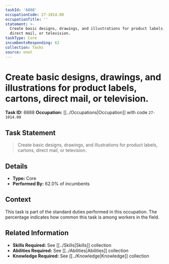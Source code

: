 ```yaml
---
taskId: '6888'
occupationCode: 27-1014.00
occupationTitle: ''
statement: >-
  Create basic designs, drawings, and illustrations for product labels, cartons,
  direct mail, or television.
taskType: Core
incumbentsResponding: 62
collection: Tasks
source: onet
---
```

# Create basic designs, drawings, and illustrations for product labels, cartons, direct mail, or television.

**Task ID:** 6888
**Occupation:** [[../Occupations|Occupation]] with code `27-1014.00`

## Task Statement

> Create basic designs, drawings, and illustrations for product labels, cartons, direct mail, or television.

## Details

- **Type:** Core
- **Performed By:** 62.0% of incumbents

## Context

This task is part of the standard duties performed in this occupation. The percentage indicates how common this task is among workers in the field.

## Related Information

- **Skills Required:** See [[../Skills|Skills]] collection
- **Abilities Required:** See [[../Abilities|Abilities]] collection
- **Knowledge Required:** See [[../Knowledge|Knowledge]] collection
